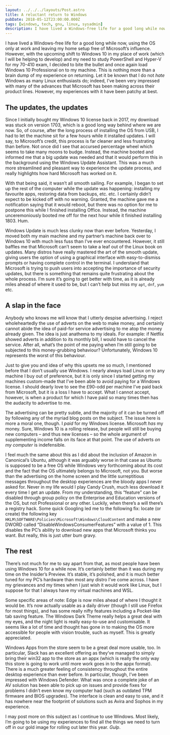 ```yaml
---
layout: ../../../layouts/Post.astro
title: A reluctant return to Windows
pubDate: 2018-05-12T23:00:00.000Z
tags: [windows, tech, gnu, linux, sysadmin]
description: I have lived a Windows-free life for a good long while now, using the OS only at work and leaving my home setup free of Microsoft’s influence. However, with the upcoming shift to Windows 10 in my place of work (which I will be helping to develop) and my need to study PowerShell and Hyper-V for my 70-410 exam, I decided to bite the bullet and once again load Windows 10 Professional on to my machine.
---
```


I have lived a Windows-free life for a good long while now, using the OS only at work and leaving my home setup free of Microsoft’s influence. However, with the upcoming shift to Windows 10 in my place of work (which I will be helping to develop) and my need to study PowerShell and Hyper-V for my 70-410 exam, I decided to bite the bullet and once again load Windows 10 Professional on to my machine. This is nothing more than a brain dump of my experience on returning. Let it be known that I do not _hate_ Windows as many Linux enthusiasts do; indeed, I’ve been very impressed with many of the advances that Microsoft has been making across their product lines. However, my experiences with it have been patchy at best.

## The updates, the updates

Since I initially bought my Windows 10 license back in 2017, my download was stuck on version 1703, which is a good long way behind where we are now. So, of course, after the long process of installing the OS from USB, I had to let the machine sit for a few hours while it installed updates. I will say, to Microsoft’s credit, this process is far cleaner and less frustrating than before. Not once did I see that accursed percentage wheel which seems to take many moons to budge. Instead, the machine booted and informed me that a big update was needed and that it would perform this in the background using the Windows Update Assistant. This was a much more streamlined and pleasant way to experience the update process, and really highlights how hard Microsoft has worked on it.

With that being said, it wasn’t all smooth sailing. For example, I began to set up the rest of the computer while the update was happening: installing my favourite apps, restoring data from backups, etc. etc. I certainly didn’t expect to be kicked off with no warning. Granted, the machine gave me a notification saying that it would reboot, but there was no option for me to postpone this while I finished installing Office. Instead, the machine unceremoniously booted me off for the next hour while it finished installing 1803. Hum.

Windows Update is much less clunky now than ever before. Yesterday, I moved both my main machine and my partner’s machine back over to Windows 10 with much less fuss than I’ve ever encountered. However, it still baffles me that Microsoft can’t seem to take a leaf out of the Linux book on updates. Many distros have really mastered the art of the smooth update, giving users the option of using a graphical interface with easy-to-dismiss prompts or having complete control in the terminal. I understand that Microsoft is trying to push users into accepting the importance of security updates, but there is something that remains quite frustrating about the whole process. I’m sure it’s going to get better with time, as it is already miles ahead of where it used to be, but I can’t help but miss my `apt`, `dnf`, `yum` etc.

## A slap in the face

Anybody who knows me will know that I utterly despise advertising. I reject wholeheartedly the use of adverts on the web to make money, and certainly cannot abide the idea of paid-for service advertising to me atop the money already given. The idea is just anathema to my ideals. For example: if Netflix showed adverts in addition to its monthly bill, I would have to cancel the service. After all, what’s the point of me paying when I’m still going to be subjected to this money-grubbing behaviour? Unfortunately, Windows 10 represents the worst of this behaviour.

Just to give you and idea of why this upsets me so much, I mentioned before that I don’t usually use Windows. I nearly always load Linux on to any machine I buy out of preference, but it is only since I started getting my machines custom-made that I’ve been able to avoid paying for a Windows license. I should dearly love to see the £90-odd per machine I’ve paid back from Microsoft, but it is a loss I have to accept. What I cannot accept, however, is when a product for which I have paid so many times then has the audacity to advertise to me.

The advertising can be pretty subtle, and the majority of it can be turned off by following any of the myriad blog posts on the subject. The issue here is more a moral one, though. I _paid_ for my Windows license. Microsoft _has_ my money. Sure, Windows 10 is a rolling release, but people will still be buying new computers – and thus new licenses – so the whole argument of supplementing income falls on its face at that point. The use of adverts _on my computer_ is indefensible.

I feel much the same about this as I did about the inclusion of Amazon in Canonical’s Ubuntu, although it was arguably worse in that case as Ubuntu is supposed to be a free OS while Windows very forthcoming about its cost and the fact that the OS ultimately belongs to Microsoft, not you. But worse than the advertising on the home screen and the little surreptitious messages throughout the desktop experiences are the bloody apps I never asked for. Never in my life would I play Candy Crush, much less download it every time I get an update. From my understanding, this “feature” can be disabled through group policy on the Enterprise and Education versions of the OS, but not Professional or any other. Luckily, when there’s a will there’s a registry hack. Some quick Googling led me to the following fix: locate (or create) the following key `HKLM\SOFTWARE\Policies\Microsoft\Windows\CloudContent` and make a new DWORD called “DisableWindowsConsumerFeatures” with a value of 1. This disables the PC’s ability to download new apps that Microsoft thinks you want. But really, this is just utter bum gravy.

## The rest

There’s not much for me to say apart from that, as most people have been using Windows 10 for a while now. It’s certainly better than it was during my time on the Insider’s Preview. It’s stable, it’s polished, and it is much better tuned for my PC’s hardware than most any distro I’ve come across. I have my grievances and my times when I just wish it would work like Linux, but I suppose for that I always have my virtual machines and WSL.

Some specific areas of note: Edge is now miles ahead of where I thought it would be. It’s now actually usable as a daily driver (though I still use Firefox for most things), and has some really nifty features including a Pocket-like tab saving feature. The Windows Dark Theme really helps a great deal with my eyes, and the night light is really easy-to-use and customisable. It seems like a lot of time and thought has gone in to making the OS more accessible for people with vision trouble, such as myself. This is greatly appreciated.

Windows Apps from the store seem to be a great deal more usable, too. In particular, Slack has an excellent offering as they’ve managed to simply bring their win32 app to the store as an appx (which is really the only way this store is going to work until more work goes in to the appx format). There is a much greater feeling of consistency throughout the entire desktop experience than ever before. In particular, though, I’ve been impressed with Windows Defender. What was once a complete joke of an AV solution has been able to pick up on issues and provide fixes for problems I didn’t even know my computer had (such as outdated TPM firmware and BIOS upgrades). The interface is clean and easy to use, and it has nowhere near the footprint of solutions such as Avira and Sophos in my experience.

I may post more on this subject as I continue to use Windows. Most likely, I’m going to be using my experiences to find all the things we need to turn off in our gold image for rolling out later this year. _Gulp_.
